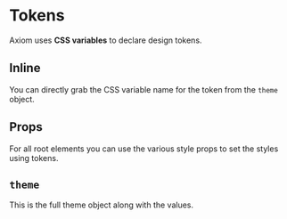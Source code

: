 # Tokens

Axiom uses **CSS variables** to declare design tokens.

## Inline

You can directly grab the CSS variable name for the token from the `theme` object.

<ax-demo name="styles-inline-usage" />

## Props

For all root elements you can use the various style props to set the styles using tokens.

<ax-demo name="styles-prop-usage" />

## `theme`

This is the full theme object along with the values.

<ax-code file="packages/react/src/styles/tokens.ts" />
